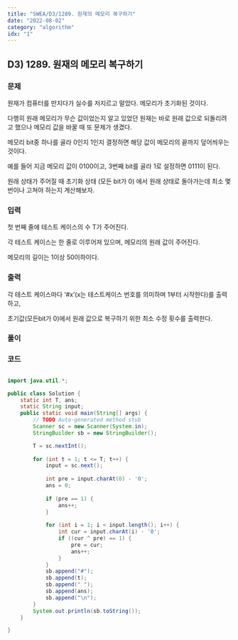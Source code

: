 ```yaml
---
title: "SWEA/D3/1289. 원재의 메모리 복구하기"
date: "2022-08-02"
category: "algorithm"
idx: "1"
---
```


## D3) 1289. 원재의 메모리 복구하기 

### 문제

원재가 컴퓨터를 만지다가 실수를 저지르고 말았다. 메모리가 초기화된 것이다.

다행히 원래 메모리가 무슨 값이었는지 알고 있었던 원재는 바로 원래 값으로 되돌리려고 했으나 메모리 값을 바꿀 때 또 문제가 생겼다.

메모리 bit중 하나를 골라 0인지 1인지 결정하면 해당 값이 메모리의 끝까지 덮어씌우는 것이다.

예를 들어 지금 메모리 값이 0100이고, 3번째 bit를 골라 1로 설정하면 0111이 된다.

원래 상태가 주어질 때 초기화 상태 (모든 bit가 0) 에서 원래 상태로 돌아가는데 최소 몇 번이나 고쳐야 하는지 계산해보자.

### 입력

첫 번째 줄에 테스트 케이스의 수 T가 주어진다.

각 테스트 케이스는 한 줄로 이루어져 있으며, 메모리의 원래 값이 주어진다.

메모리의 길이는 1이상 50이하이다.

### 출력

각 테스트 케이스마다 ‘#x’(x는 테스트케이스 번호를 의미하며 1부터 시작한다)를 출력하고,

초기값(모든bit가 0)에서 원래 값으로 복구하기 위한 최소 수정 횟수를 출력한다.

### 풀이


### 코드

```java

import java.util.*;

public class Solution {
	static int T, ans;
	static String input;
	public static void main(String[] args) {
		// TODO Auto-generated method stub
		Scanner sc = new Scanner(System.in);
		StringBuilder sb = new StringBuilder();

		T = sc.nextInt();
		
		for (int t = 1; t <= T; t++) {
			input = sc.next();
			
			int pre = input.charAt(0) - '0';
			ans = 0;
			
			if (pre == 1) {
				ans++;
			}
			
			for (int i = 1; i < input.length(); i++) {
				int cur = input.charAt(i) - '0';
				if ((cur ^ pre) == 1) {
					pre = cur;
					ans++;
				}
			}
			sb.append("#");
			sb.append(t);
			sb.append(" ");
			sb.append(ans);
			sb.append("\n");
		}
		System.out.println(sb.toString());
	}

}
```
